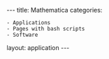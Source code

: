 ---
title: Mathematica
categories:
 - Applications
 - Pages with bash scripts
 - Software

layout: application
---
{{Applications

|name=Mathematica
|platform=Legion
|version=11.2.0
|short=
Mathematica is a general purpose package and language for mathematical applications. It can be used for numerical calculations, symbolic computation and visualization. Mathematica supports numbers of any precision. 
|about=
Mathematica is a general purpose package and language for mathematical applications. It can be used for numerical calculations, symbolic computation and visualization. Mathematica supports numbers of any precision.

Mathematica is available as a full installation including Mathematica's Notebook interface.

Mathematica is primarily intended to be run within batch jobs however you may run short (less than 15 minutes execution time) interactive tests on the Login Nodes and longer (up to two hours) on the User Test Nodes. Interactive work can be done using the Notebook interface provided you have X-windows functionality enabled though your ssh connection. See our Legion User Guide for more information about enabling X-windows functionality and the User Test nodes.

For general Mathematica resources, check the [http://reference.wolfram.com/language/ Wolfram Language & System Documentation Centre] and their [http://www.wolfram.com/language/fast-introduction-for-programmers/interactive-usage/ Fast Introduction for Programmers] guide.
|setup-intro=
|module-intro=Before you can use Mathematica interactively or within a batch job, you need to load the Mathematica module using:
|moduleunload1=
|moduleunload2=
|moduleunload3=
|moduleunload4=
|moduleunload5=
|moduleunload6=
|moduleunload7=
|moduleunload8=
|moduleload1=xorg-utils/X11R7.7
|moduleload2=mathematica/11.2.0
|moduleload3=
|moduleload4=
|moduleload5=
|moduleload6=
|moduleload7=
|moduleload8=
|setup-notes=You can check that the modules have loaded correctly using:
<code>
 module list
</code>
|script-title=Creating a submittable Mathematica script
|script-intro=
You can convert a .nb file into a Mathematica Package .m file in Mathematica by choosing Save As. (Or you can write a script by hand, typing Mathematica commands into a text file). You can then run it as below. 

Note that script mode (using <tt>-script</tt> option) means that only output that you explicitly write out inside the script gets written, similar to using <tt>echo</tt> in bash. The rest of the script is evaluated silently.
|script=
<nowiki>
math -noprompt -script input.m
or
math -noprompt -run "<<input.m"
</nowiki>
|script-path=
|script-notes=
|script2-title=Sample Mathematica jobscript
|script2-intro=If removing all the comments at the top, remember <tt>#!/bin/bash -l</tt> must still be the first line in your script.
|script2=
<nowiki>
#!/bin/bash -l

# Batch script to run a serial Mathematica job on Legion with the upgraded
# software stack under SGE. This version works with the modules
# environment upgraded in Oct 2015.

# Submit using a qsub command of the form:
#
#   qsub -v mathIn=`pwd`/my_input_file,mathOut=results_file run-math.sh
#

# 1. Force bash as the executing shell.
#$ -S /bin/bash

# 2. Request ten minutes of wallclock time (format hours:minutes:seconds).
#    Change this to suit your requirements.
#$ -l h_rt=0:10:0

# 3. Request 1 gigabyte of RAM. Change this to suit your requirements.
#$ -l mem=1G

# 4. Set the name of the job. You can change this if you wish.
#$ -N Math_job_1

# 6. Set the working directory to somewhere in your scratch space.  This is
# a necessary step with the upgraded software stack as compute nodes cannot
# write to your $HOME.
#
# NOTE: this directory must exist.
#
# Replace "<your_UCL_id>" with your UCL user ID :)
#$ -wd /home/<your_UCL_id>/Scratch/Mathematica_output

# 7. Your work *must* be done in $TMPDIR 
cd $TMPDIR

# 8. Load correct modules for Mathematica
module load xorg-utils/X11R7.7
module load mathematica/11.2.0

module list

# 9. Run Mathematica
cp $mathIn  $TMPDIR
math -noprompt < $mathIn > $mathOut

# 10. Preferably, tar-up (archive) all output files onto the shared scratch area
#    this will include the mathOut file above.
tar zcvf $HOME/Scratch/Mathematica_output/files_from_job_$JOB_ID.tgz $TMPDIR

# Make sure you have given enough time for the copy to complete!
</nowiki>
|script2-path=
|script2-notes=


==Running Mathematica in parallel==

You can run Mathematica in parallel within a single node (this is called "Local Kernels" in the documentation and GUI) or across two or more nodes using "Remote Kernels". [http://reference.wolfram.com/language/ParallelTools/tutorial/Overview.html Wolfram's Parallel Tools Computing Guide] has a lot of useful information, and see also [http://reference.wolfram.com/language/guide/ParallelComputing.html Parallel Computing in the Wolfram Language Guide].

As of February 2017 "Remote Kernels" are now working on both Legion and Grace.

Mathematica has a number of specific parallel computations like <tt>ParallelSum</tt> and <tt>ParallelTable</tt>, along with <tt>Parallelize</tt> and <tt>ParallelEvaluate</tt> which can be used with arbitrary expressions and user-defined functions.

===Within a single node - Local Kernels===

Here is a simple .m file that does a parallel computation within a single node. The work in Parallelize is farmed out between the kernels as Mathematica sees fit, while all kernels do the ParallelEvaluates. 

{{Script
|script-title=
|script-intro=
|script-code=
<nowiki>
(* ::Package:: *)
LaunchKernels[12];
ParallelEvaluate[$ProcessID] (* each process prints its ID, so you can see they do exist *)
ParallelEvaluate[$MachineName] (* each process prints the node it is on *)
Parallelize[Select[Range[10000],PrimeQ[2^# - 1]&]] (* auto-parallelisation of this computation *)
Exit[]
</nowiki>
|script-path=
|script-notes= 
{{Script
|script-title=
|script-intro=You would request 12 threads in your jobscript for this, as you have 12 kernels:
|script-code=
<nowiki>
# 5. Select 12 threads (the most you can have on nodetypes Y and Z).
#$ -pe smp 12
</nowiki>
|script-path=
|script-notes=
}}
}}

===Across two or more nodes - Remote Kernels===

We have installed the Tunnel package (https://github.com/sakra/Tunnel) which configures Remote Kernels to launch and communicate via ssh tunnels. This is necessary for the communication to work on Legion and Grace.

Here is a sample .m script with a simple parallel calculation of &pi; split across all the available Remote Kernels.

{{Script
|script-title=
|script-intro=
|script-code=
<nowiki>
(* Remote Kernel example for running on Legion using *)
(* the Tunnel package https://github.com/sakra/Tunnel *)

(* Setting up the Remote Kernels and which nodes to use. *)

Needs["SubKernels`RemoteKernels`"]
Get ["tunnel.m"]

(* Increase some timeout values *)
Parallel`Settings`$MathLinkTimeout = 500;
SetSystemOptions ["ParallelOptions" -> "BusyWait" -> .1]

(* Get our useerid *)
user = Environment ["USER"];

(* Load the Grid Engine node list and configure n-1 kernels on the head *)
(* node and n kernels on the other nodes. *)
hostfile = Environment["PE_HOSTFILE"];
If [hostfile =!= $Failed, 			(* if we are running in a batch job *)
	hosts = Import[hostfile, "Table"][[All, 1;;2]];
	hosts[[1]][[2]] = hosts[[1]][[2]] - 1;
	Print "\n";
	Print [hosts];
	kernels = Table [ RemoteMachineTunnel[user <> "@" <> hosts[[i]][[1]],
   			  hosts[[i]][[2]], "OperatingSystem" -> "Unix"],
			  {i, Length[hosts]}];

]

(* Start all Remote Kernels. *)

LaunchKernels[kernels]

AppendTo[$Echo, "stdout"]

(* Run our calculations. *)

(* Display our Reomte Kernels and where they are running. *)
Print [ ParallelTable[{$MachineName, $KernelID}, {$KernelCount}] ]

$MachineName
$NumberMarks=False

(* Code to estimate Pi using Monte Carlo Simulation in parallel *)
(*  Work is partitioned among all available kernels  *)
Print /@ AbsoluteTiming[With[ {NUMPOINTS = 300000000, CPUS = Length[Kernels[]]},
  partitions = (Quotient[NUMPOINTS, CPUS] +
     Join[Table[1, {Mod[NUMPOINTS, CPUS]}],
      Table[0, {CPUS - Mod[NUMPOINTS, CPUS]}]]);
  N[Total@
      ParallelMap[# +
         Total[Round[-Total[
              RandomReal[{-1/2, 1/2}, {#, 2}]^2, {2}] - .25]] &,
       partitions]/NUMPOINTS*(1/(1/2)^2)]]]

      Print[ N[Pi,20] ]

 (*  Close kernels after computation *)
CloseKernels[]
</nowiki>
|script-path=
|script-notes=
}}

{{Script
|script-title=
|script-intro=On legion you would request up to 32 MPI processes in your jobscript for this, which will allow you to use up to 31 Remote Kernels. On Grace you would request at least 32:
|script-code=
<nowiki>
# 5. Select the MPI parallel environment and 32 processes.
#$ -pe mpi 32
</nowiki>
|script-path=
|script-notes=
}}
}}
